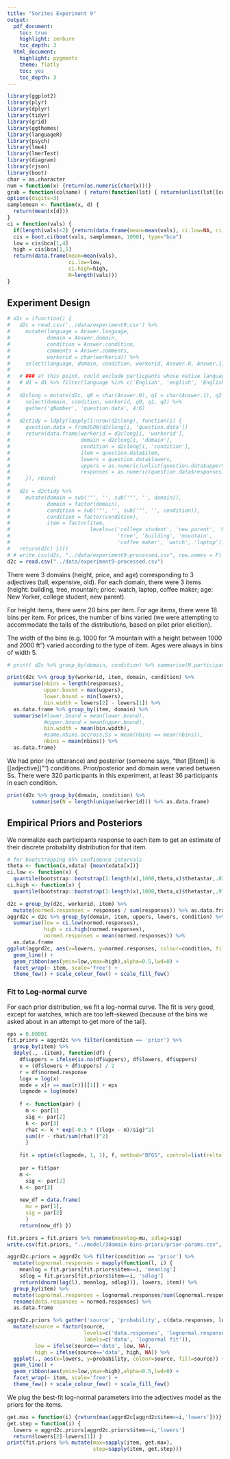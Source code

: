 ```yaml
---
title: "Sorites Experiment 9"
output:
  pdf_document:
    toc: true
    highlight: zenburn
    toc_depth: 3
  html_document:
    highlight: pygments
    theme: flatly
    toc: yes
    toc_depth: 3
---
```


```r
library(ggplot2)
library(plyr)
library(dplyr)
library(tidyr)
library(grid)
library(ggthemes)
library(languageR)
library(psych)
library(lme4)
library(lmerTest)
library(diagram)
library(rjson)
library(boot)
char = as.character
num = function(x) {return(as.numeric(char(x)))}
grab = function(colname) { return(function(lst) { return(unlist(lst[[colname]])) }) }
options(digits=3)
samplemean <- function(x, d) {
  return(mean(x[d]))
}
ci = function(vals) {
  if(length(vals)<2) {return(data.frame(mean=mean(vals), ci.low=NA, ci.high=NA, N=length(vals)))}
  cis = boot.ci(boot(vals, samplemean, 1000), type="bca")
  low = cis$bca[1,4]
  high = cis$bca[1,5]
  return(data.frame(mean=mean(vals),
                    ci.low=low,
                    ci.high=high,
                    N=length(vals)))
}
```
  
Experiment Design
-----------------

```r
# d2c = (function() {
#   d2c = read.csv('../data/experiment9.csv') %>%
#     mutate(language = Answer.language,
#            domain = Answer.domain,
#            condition = Answer.condition,
#            comments = Answer.comments,
#            workerid = char(workerid)) %>%
#     select(language, domain, condition, workerid, Answer.0, Answer.1, Answer.2, comments)
#   
#   # ### at this point, could exclude particpants whose native language was not english:
#   # d1 = d1 %>% filter(language %in% c('Engliah', 'english', 'English', 'ENGLISH', 'Enlish))
#   
#   d2clong = mutate(d2c, q0 = char(Answer.0), q1 = char(Answer.1), q2 = char(Answer.2)) %>%
#     select(domain, condition, workerid, q0, q1, q2) %>%
#     gather('qNumber', 'question.data', 4:6)
#   
#   d2ctidy = ldply(lapply(1:nrow(d2clong), function(i) {
#     question.data = fromJSON(d2clong[i, 'question.data'])
#     return(data.frame(workerid = d2clong[i, 'workerid'],
#                       domain = d2clong[i, 'domain'],
#                       condition = d2clong[i, 'condition'],
#                       item = question.data$item,
#                       lowers = question.data$lowers,
#                       uppers = as.numeric(unlist(question.data$uppers)),
#                       responses = as.numeric(question.data$responses)))
#     }), rbind)
#   
#   d2c = d2ctidy %>%
#     mutate(domain = sub('"', '', sub('"', '', domain)),
#            domain = factor(domain),
#            condition = sub('"', '', sub('"', '', condition)),
#            condition = factor(condition),
#            item = factor(item,
#                          levels=c('college student', 'new parent', 'New Yorker',
#                                   'tree', 'building', 'mountain',
#                                   'coffee maker', 'watch', 'laptop')))
#   return(d2c) })()
# # write.csv(d2c, "../data/experiment9-processed.csv", row.names = F)
d2c = read.csv("../data/experiment9-processed.csv")
```

There were 3 domains (height, price, and age) corresponding to 3 adjectives (tall, expensive, old). For each domain, there were 3 items (height: building, tree, mountain; price: watch, laptop, coffee maker; age: New Yorker, college student, new parent).

For height items, there were 20 bins per item. For age items, there were 18 bins per item. For prices, the number of bins varied (we were attempting to accommodate the tails of the distributions, based on pilot prior elicition).

The width of the bins (e.g. 1000 for "A mountain with a height between 1000 and 2000 ft") varied according to the type of item. Ages were always in bins of width 5.

```r
# print( d2c %>% group_by(domain, condition) %>% summarise(N.participants=length(unique(workerid))) %>% as.data.frame )

print(d2c %>% group_by(workerid, item, domain, condition) %>%
  summarise(nbins = length(responses),
            upper.bound = max(uppers),
            lower.bound = min(lowers),
            bin.width = lowers[2] - lowers[1]) %>%
  as.data.frame %>% group_by(item, domain) %>%
  summarise(#lower.bound = mean(lower.bound),
            #upper.bound = mean(upper.bound),
            bin.width = mean(bin.width),
            #same.nbins.accross.Ss = mean(nbins == mean(nbins)),
            nbins = mean(nbins)) %>%
  as.data.frame)
```

We had prior (no utterance) and posterior (someone says, "that [[item]] is [[adjective]]"") conditions. Prior/posterior and domain were varied between Ss. There were 320 participants in this experiment, at least 36 participants in each condition.

```r
print(d2c %>% group_by(domain, condition) %>%
        summarise(N = length(unique(workerid))) %>% as.data.frame)
```
  
Empirical Priors and Posteriors
-------------------------------

We normalize each participants response to each item to get an estimate of their discrete probability distribution for that item.

```r
# for bootstrapping 95% confidence intervals
theta <- function(x,xdata) {mean(xdata[x])}
ci.low <- function(x) {
  quantile(bootstrap::bootstrap(1:length(x),1000,theta,x)$thetastar,.025)}
ci.high <- function(x) {
  quantile(bootstrap::bootstrap(1:length(x),1000,theta,x)$thetastar,.975)}

d2c = group_by(d2c, workerid, item) %>%
  mutate(normed.responses = responses / sum(responses)) %>% as.data.frame
aggrd2c = d2c %>% group_by(domain, item, uppers, lowers, condition) %>%
  summarise(low = ci.low(normed.responses),
            high = ci.high(normed.responses),
            normed.responses = mean(normed.responses)) %>%
  as.data.frame
ggplot(aggrd2c, aes(x=lowers, y=normed.responses, colour=condition, fill=condition)) +
  geom_line() +
  geom_ribbon(aes(ymin=low,ymax=high),alpha=0.5,lwd=0) +
  facet_wrap(~ item, scale='free') +
  theme_few() + scale_colour_few() + scale_fill_few()
```

### Fit to Log-normal curve

For each prior distribution, we fit a log-normal curve. The fit is very good, except for watches, which are too left-skewed (because of the bins we asked about in an attempt to get more of the tail).

```r
eps = 0.00001
fit.priors = aggrd2c %>% filter(condition == 'prior') %>%
  group_by(item) %>%
  ddply(., .(item), function(df) {
    df$uppers = ifelse(is.na(df$uppers), df$lowers, df$uppers)
    x = (df$lowers + df$uppers) / 2
    r = df$normed.response
    logx = log(x)
    mode = x[r == max(r)][[1]] + eps
    logmode = log(mode)
    
    f <- function(par) {
      m <- par[1]
      sig <- par[2]
      k <- par[3]
      rhat <- k * exp(-0.5 * ((logx - m)/sig)^2)
      sum((r - rhat/sum(rhat))^2)
      }
    
    fit = optim(c(logmode, 1, 1), f, method="BFGS", control=list(reltol=1e-9))
    
    par = fit$par
    m <- 
      sig <- par[2]
    k <- par[3]
    
    new_df = data.frame(
      mu = par[1],
      sig = par[2]
      )
    return(new_df) })

fit.priors = fit.priors %>% rename(meanlog=mu, sdlog=sig)
write.csv(fit.priors, "../model/3domain-bins-priors/prior-params.csv", row.names=F)

aggrd2c.priors = aggrd2c %>% filter(condition == 'prior') %>%
  mutate(lognormal.responses = mapply(function(l, i) {
    meanlog = fit.priors[fit.priors$item==i, 'meanlog']
    sdlog = fit.priors[fit.priors$item==i, 'sdlog']
    return(dnorm(log(l), meanlog, sdlog))}, lowers, item)) %>%
  group_by(item) %>%
  mutate(lognormal.responses = lognormal.responses/sum(lognormal.responses)) %>%
  rename(data.responses = normed.responses) %>%
  as.data.frame

aggrd2c.priors %>% gather('source', 'probability', c(data.responses, lognormal.responses)) %>%
  mutate(source = factor(source,
                         levels=c('data.responses', 'lognormal.responses'),
                         labels=c('data', 'lognormal fit')),
         low = ifelse(source=='data', low, NA),
         high = ifelse(source=='data', high, NA)) %>%
  ggplot(., aes(x=lowers, y=probability, colour=source, fill=source)) +
  geom_line() +
  geom_ribbon(aes(ymin=low,ymax=high),alpha=0.5,lwd=0) +
  facet_wrap(~ item, scale='free') +
  theme_few() + scale_colour_few() + scale_fill_few()
```

We plug the best-fit log-normal parameters into the adjectives model as the priors for the items.

```r
get.max = function(i) {return(max(aggrd2c[aggrd2c$item==i,'lowers']))}
get.step = function(i) {
  lowers = aggrd2c.priors[aggrd2c.priors$item==i,'lowers']
  return(lowers[2]-lowers[1]) }
print(fit.priors %>% mutate(max=sapply(item, get.max),
                            step=sapply(item, get.step)))
```

<!--
Adjectives Model vs. Empirical Posterior
----------------------------------------

I ran the [adjectives model](../model/adjectives-lognormal-prior.wppl) on the [fit lognormal prior from this experiment](../model/3domain-bins-priors/prior-params.csv).

We graph the posterior predictions of the model against the posterior data from this experiment.

```r
## run model, graph against empirical posterior
m0 = do.call(rbind,
             lapply(
               list.files('../model/3domain-bins-priors/simulation-results/commit-5c33ee3ca354b8340b543f466b62a8204b2e3e2f/',
                          pattern='.*csv$'),
               function(filename) {
                 return(read.csv(
                   paste('../model/3domain-bins-priors/simulation-results/commit-5c33ee3ca354b8340b543f466b62a8204b2e3e2f/',
                         filename, sep=''),
                   header=F,
                   col.names=c('item', 'cost', 'price', 'theta', 'score', 'probability', 'alpha')))
                 })) %>% 
  mutate(alpha = num(alpha), cost = num(cost))
```

We also get predictions from this model for sorites, though we have no experimental data to test this against for the age and height domains.

```r
## graph sorites predictions
```
-->
